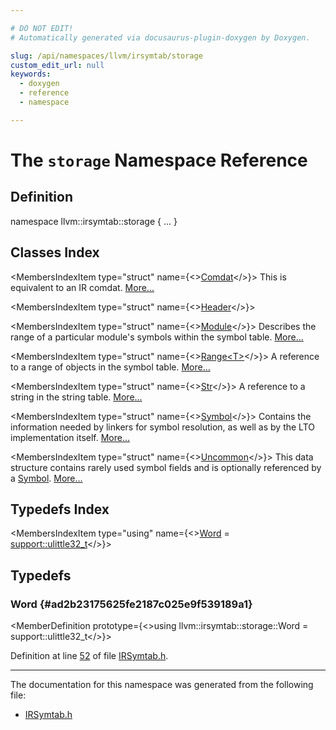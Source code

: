 ```yaml
---

# DO NOT EDIT!
# Automatically generated via docusaurus-plugin-doxygen by Doxygen.

slug: /api/namespaces/llvm/irsymtab/storage
custom_edit_url: null
keywords:
  - doxygen
  - reference
  - namespace

---
```





# The `storage` Namespace Reference

<DoxygenPage pluginConfig={pluginConfig}>



## Definition

<CodeBlock>namespace llvm::irsymtab::storage &#123; ... &#125;</CodeBlock>

## Classes Index

<MembersIndex>

<MembersIndexItem
  type="struct"
  name={<><a href="/docs/api/structs/llvm/irsymtab/storage/comdat">Comdat</a></>}>
This is equivalent to an IR comdat. <a href="/docs/api/structs/llvm/irsymtab/storage/comdat/#details">More...</a>
</MembersIndexItem>

<MembersIndexItem
  type="struct"
  name={<><a href="/docs/api/structs/llvm/irsymtab/storage/header">Header</a></>}>
</MembersIndexItem>

<MembersIndexItem
  type="struct"
  name={<><a href="/docs/api/structs/llvm/irsymtab/storage/module">Module</a></>}>
Describes the range of a particular module&#39;s symbols within the symbol table. <a href="/docs/api/structs/llvm/irsymtab/storage/module/#details">More...</a>
</MembersIndexItem>

<MembersIndexItem
  type="struct"
  name={<><a href="/docs/api/structs/llvm/irsymtab/storage/range">Range&lt;T&gt;</a></>}>
A reference to a range of objects in the symbol table. <a href="/docs/api/structs/llvm/irsymtab/storage/range/#details">More...</a>
</MembersIndexItem>

<MembersIndexItem
  type="struct"
  name={<><a href="/docs/api/structs/llvm/irsymtab/storage/str">Str</a></>}>
A reference to a string in the string table. <a href="/docs/api/structs/llvm/irsymtab/storage/str/#details">More...</a>
</MembersIndexItem>

<MembersIndexItem
  type="struct"
  name={<><a href="/docs/api/structs/llvm/irsymtab/storage/symbol">Symbol</a></>}>
Contains the information needed by linkers for symbol resolution, as well as by the LTO implementation itself. <a href="/docs/api/structs/llvm/irsymtab/storage/symbol/#details">More...</a>
</MembersIndexItem>

<MembersIndexItem
  type="struct"
  name={<><a href="/docs/api/structs/llvm/irsymtab/storage/uncommon">Uncommon</a></>}>
This data structure contains rarely used symbol fields and is optionally referenced by a <a href="/docs/api/structs/llvm/irsymtab/storage/symbol">Symbol</a>. <a href="/docs/api/structs/llvm/irsymtab/storage/uncommon/#details">More...</a>
</MembersIndexItem>

</MembersIndex>

## Typedefs Index

<MembersIndex>

<MembersIndexItem
  type="using"
  name={<><a href="#ad2b23175625fe2187c025e9f539189a1">Word</a> = <a href="/docs/api/namespaces/llvm/support/#a206b37274fa3e908017da357d12724d1">support::ulittle32&#95;t</a></>}>
</MembersIndexItem>

</MembersIndex>


<SectionDefinition>

## Typedefs

### Word {#ad2b23175625fe2187c025e9f539189a1}

<MemberDefinition
  prototype={<>using llvm::irsymtab::storage::Word =  support::ulittle32&#95;t</>}>

Definition at line <a href="/docs/api/files/include/include/llvm/include/llvm/object/irsymtab-h/#l00052">52</a> of file <a href="/docs/api/files/include/include/llvm/include/llvm/object/irsymtab-h">IRSymtab.h</a>.
</MemberDefinition>

</SectionDefinition>

<hr/>

The documentation for this namespace was generated from the following file:

<ul>
<li><a href="/docs/api/files/include/include/llvm/include/llvm/object/irsymtab-h">IRSymtab.h</a></li>
</ul>

</DoxygenPage>
